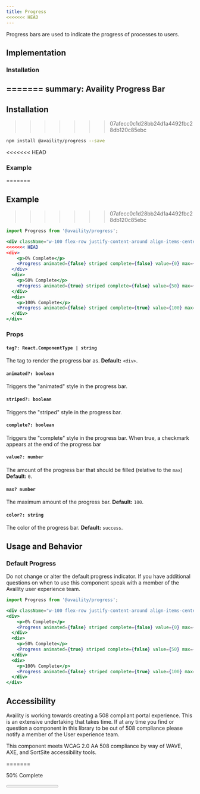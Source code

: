```yaml
---
title: Progress
<<<<<<< HEAD
---
```


Progress bars are used to indicate the progress of processes to users. 

## Implementation

### Installation
=======
summary: Availity Progress Bar
---

## Installation
>>>>>>> 07afecc0c1d28bb24d1a4492fbc28db120c85ebc

```bash
npm install @availity/progress --save
```

<<<<<<< HEAD
### Example
=======
## Example
>>>>>>> 07afecc0c1d28bb24d1a4492fbc28db120c85ebc

```jsx live=true
import Progress from '@availity/progress';

<div className="w-100 flex-row justify-content-around align-items-center">
<<<<<<< HEAD
<div>
    <p>0% Complete</p>
    <Progress animated={false} striped complete={false} value={0} max={100} />
  </div>
  <div>
    <p>50% Complete</p>
    <Progress animated={true} striped complete={false} value={50} max={100} />
  </div>
  <div>
    <p>100% Complete</p>
    <Progress animated={false} striped complete={true} value={100} max={100} />
  </div>
</div>
```

### Props

#### `tag?: React.ComponentType | string`
The tag to render the progress bar as. **Default:** `<div>`.

#### `animated?: boolean`
Triggers the "animated" style in the progress bar.

#### `striped?: boolean`
Triggers the "striped" style in the progress bar.

#### `complete?: boolean`
Triggers the "complete" style in the progress bar. When true, a checkmark appears at the end of the progress bar

#### `value?: number`
The amount of the progress bar that should be filled (relative to the `max`) **Default:** `0`.

#### `max? number`
The maximum amount of the progress bar. **Default:** `100`.

#### `color?: string`
The color of the progress bar. **Default:** `success`.

## Usage and Behavior

### Default Progress

<div class="disclaimer">
 Do not change or alter the default progress indicator.  
 If you have additional questions on when to use this component speak with a 
 member of the Availity user experience team.
</div>

```jsx live=true
import Progress from '@availity/progress';

<div className="w-100 flex-row justify-content-around align-items-center">
<div>
    <p>0% Complete</p>
    <Progress animated={false} striped complete={false} value={0} max={100} />
  </div>
  <div>
    <p>50% Complete</p>
    <Progress animated={true} striped complete={false} value={50} max={100} />
  </div>
  <div>
    <p>100% Complete</p>
    <Progress animated={false} striped complete={true} value={100} max={100} />
  </div>
</div>
```


##  Accessibility

Availity is working towards creating a 508 compliant portal experience. This is an extensive undertaking that takes time. 
If at any time you find or question a component in this library to be out of 508 compliance please notify a member of the
User experience team.

<div class="disclaimer">
  This component meets WCAG 2.0 AA 508 compliance by way of WAVE, AXE, and SortSite accessibility tools.
</div>

=======
  <p>50% Complete</p>
  <Progress animated={false} striped complete={false} value={50} max={100} />
</div>
```

## Props

### `tag?: React.ComponentType | string`
The tag to render the progress bar as. **Default:** `<div>`.

### `animated?: boolean`
Triggers the "animated" style in the progress bar.

### `striped?: boolean`
Triggers the "striped" style in the progress bar.

### `complete?: boolean`
Triggers the "complete" style in the progress bar. When true, a checkmark appears at the end of the progress bar

### `value?: number`
The amount of the progress bar that should be filled (relative to the `max`) **Default:** `0`.

### `max? number`
The maximum amount of the progress bar. **Default:** `100`.

### `color?: string`
The color of the progress bar. **Default:** `success`.
>>>>>>> 07afecc0c1d28bb24d1a4492fbc28db120c85ebc
